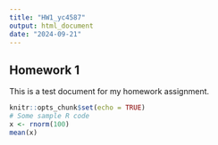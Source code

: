 ```yaml
---
title: "HW1_yc4587"
output: html_document
date: "2024-09-21"
---
```


## Homework 1

This is a test document for my homework assignment.

```r
knitr::opts_chunk$set(echo = TRUE)
# Some sample R code
x <- rnorm(100)
mean(x)
```